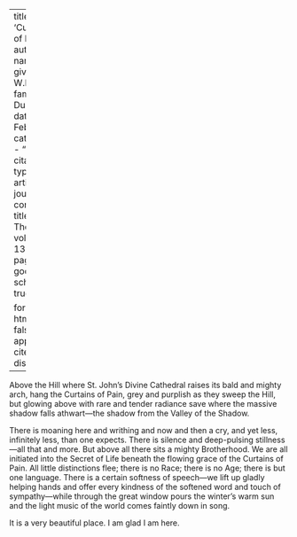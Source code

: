 
---
title: 'Curtains of Pain'
author:
  - name:
      given: W.E.B.
      family: Du Bois
date: Feb. 1917
categories: 
  - ""
citation: 
  type: article-journal
  container-title: The Crisis
  volume: 13
  issue: 4
  page: 162
google-scholar: true

format:
  html:
    toc: false
    appendix-cite-as: display
---



Above the Hill where St. John's Divine Cathedral raises its bald and mighty arch, hang the Curtains of Pain, grey and purplish as they sweep the Hill, but glowing above with rare and tender radiance save where the massive shadow falls athwart—the shadow from the Valley of the Shadow.

There is moaning here and writhing and now and then a cry, and yet less, infinitely less, than one expects. There is silence and deep-pulsing stillness---all that and more. But above all there sits a mighty Brotherhood. We are all initiated into the Secret of Life beneath the flowing grace of the Curtains of Pain. All little distinctions flee; there is no Race; there is no Age; there is but one language. There is a certain softness of speech---we lift up gladly helping hands and offer every kindness of the softened word and touch of sympathy—while through the great window pours the winter's warm sun and the light music of the world comes faintly down in song.

It is a very beautiful place. I am glad I am here.

